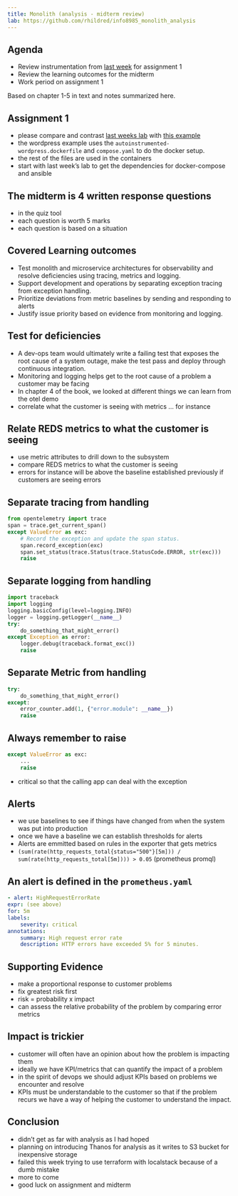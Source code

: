 ---
title: Monolith (analysis - midterm review)
lab: https://github.com/rhildred/info8985_monolith_analysis
---
## Agenda

- Review instrumentation from [last week](`r rmarkdown::metadata$lab`) for assignment 1
- Review the learning outcomes for the midterm
- Work period on assignment 1

Based on chapter 1-5 in text and notes summarized here.

## Assignment 1

- please compare and contrast [last weeks lab](`r rmarkdown::metadata$lab`) with [this example](https://github.com/open-telemetry/opentelemetry-php-contrib/tree/main/examples/instrumentation/Wordpress)
- the wordpress example uses the `autoinstrumented-wordpress.dockerfile` and `compose.yaml` to do the docker setup.
- the rest of the files are used in the containers
- start with last week's lab to get the dependencies for docker-compose and ansible

## The midterm is 4 written response questions

- in the quiz tool
- each question is worth 5 marks
- each question is based on a situation

## Covered Learning outcomes

- Test monolith and microservice architectures for observability and resolve deficiencies using tracing, metrics and logging.
- Support development and operations by separating exception tracing from exception handling.
- Prioritize deviations from metric baselines by sending and responding to alerts
- Justify issue priority based on evidence from monitoring and logging.

## Test for deficiencies

- A dev-ops team would ultimately write a failing test that exposes the root cause of a system outage, make the test pass and deploy through continuous integration.
- Monitoring and logging helps get to the root cause of a problem a customer may be facing
- In chapter 4 of the book, we looked at different things we can learn from the otel demo
- correlate what the customer is seeing with metrics ... for instance

## Relate REDS metrics to what the customer is seeing

- use metric attributes to drill down to the subsystem
- compare REDS metrics to what the customer is seeing
- errors for instance will be above the baseline established previously if customers are seeing errors

## Separate tracing from handling

```python
from opentelemetry import trace
span = trace.get_current_span()
except ValueError as exc:
    # Record the exception and update the span status.
    span.record_exception(exc)
    span.set_status(trace.Status(trace.StatusCode.ERROR, str(exc)))
    raise
```

## Separate logging from handling

```python
import traceback
import logging
logging.basicConfig(level=logging.INFO)
logger = logging.getLogger(__name__)
try:
    do_something_that_might_error()
except Exception as error:
    logger.debug(traceback.format_exc())
    raise
```

## Separate Metric from handling

```python
try:
    do_something_that_might_error()
except:
    error_counter.add(1, {"error.module": __name__})
    raise
```

## Always remember to raise

```python
except ValueError as exc:
    ...
    raise
```
- critical so that the calling app can deal with the exception

## Alerts

- we use baselines to see if things have changed from when the system was put into production
- once we have a baseline we can establish thresholds for alerts
- Alerts are emmitted based on rules in the exporter that gets metrics
- `(sum(rate(http_requests_total{status="500"}[5m])) / sum(rate(http_requests_total[5m]))) > 0.05` (prometheus promql)

## An alert is defined in the `prometheus.yaml`

```yaml
- alert: HighRequestErrorRate
expr: (see above)
for: 5m
labels:
    severity: critical
annotations:
    summary: High request error rate
    description: HTTP errors have exceeded 5% for 5 minutes.
```

## Supporting Evidence

- make a proportional response to customer problems
- fix greatest risk first
- risk = probability x impact
- can assess the relative probability of the problem by comparing error metrics

## Impact is trickier

- customer will often have an opinion about how the problem is impacting them
- ideally we have KPI/metrics that can quantify the impact of a problem
- in the spirit of devops we should adjust KPIs based on problems we encounter and resolve
- KPIs must be understandable to the customer so that if the problem recurs we have a way of helping the customer to understand the impact.

## Conclusion

- didn't get as far with analysis as I had hoped
- planning on introducing Thanos for analysis as it writes to S3 bucket for inexpensive storage
- failed this week trying to use terraform with localstack because of a dumb mistake
- more to come
- good luck on assignment and midterm
